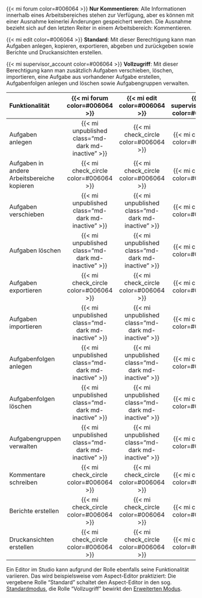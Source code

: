 {{< mi forum color=#006064 >}}
**Nur Kommentieren**: Alle Informationen innerhalb eines Arbeitsbereiches stehen zur Verfügung, aber es können mit einer Ausnahme keinerlei Änderungen gespeichert werden. Die Ausnahme bezieht sich auf den letzten Reiter in einem Arbeitsbereich: Kommentieren.

{{< mi edit color=#006064 >}}
**Standard**: Mit dieser Berechtigung kann man Aufgaben anlegen, kopieren, exportieren, abgeben und zurückgeben sowie Berichte und Druckansichten erstellen.

{{< mi supervisor_account color=#006064 >}}
**Vollzugriff**: Mit dieser Berechtigung kann man zusätzlich Aufgaben verschieben, löschen, importieren, eine Aufgabe aus vorhandener Aufgabe erstellen, Aufgabenfolgen anlegen und löschen sowie Aufgabengruppen verwalten.

| Funktionalität | {{< mi forum color=#006064 >}} | {{< mi edit color=#006064 >}} | {{< mi supervisor_account color=#006064 >}} |
|:--------------------------|:---:|:---:|:---:|
| Aufgaben anlegen | {{< mi unpublished class="md-dark md-inactive" >}} | {{< mi check_circle color=#006064 >}} |{{< mi check_circle color=#006064 >}} |
| Aufgaben in andere Arbeitsbereiche kopieren | {{< mi check_circle color=#006064 >}} | {{< mi check_circle color=#006064 >}} |{{< mi check_circle color=#006064 >}} |
| Aufgaben verschieben | {{< mi unpublished class="md-dark md-inactive" >}} | {{< mi unpublished class="md-dark md-inactive" >}} |{{< mi check_circle color=#006064 >}} |
| Aufgaben löschen | {{< mi unpublished class="md-dark md-inactive" >}} | {{< mi unpublished class="md-dark md-inactive" >}} |{{< mi check_circle color=#006064 >}} |
| Aufgaben exportieren | {{< mi check_circle color=#006064 >}} | {{< mi check_circle color=#006064 >}} |{{< mi check_circle color=#006064 >}} |
| Aufgaben importieren | {{< mi unpublished class="md-dark md-inactive" >}} | {{< mi unpublished class="md-dark md-inactive" >}} |{{< mi check_circle color=#006064 >}} |
| Aufgabenfolgen anlegen | {{< mi unpublished class="md-dark md-inactive" >}} | {{< mi unpublished class="md-dark md-inactive" >}} |{{< mi check_circle color=#006064 >}} |
| Aufgabenfolgen löschen | {{< mi unpublished class="md-dark md-inactive" >}} | {{< mi unpublished class="md-dark md-inactive" >}} |{{< mi check_circle color=#006064 >}} |
| Aufgabengruppen verwalten | {{< mi unpublished class="md-dark md-inactive" >}} | {{< mi unpublished class="md-dark md-inactive" >}} |{{< mi check_circle color=#006064 >}} |
| Kommentare schreiben | {{< mi check_circle color=#006064 >}} | {{< mi check_circle color=#006064 >}} |{{< mi check_circle color=#006064 >}} |
| Berichte erstellen | {{< mi check_circle color=#006064 >}} | {{< mi check_circle color=#006064 >}} |{{< mi check_circle color=#006064 >}} |
| Druckansichten erstellen | {{< mi check_circle color=#006064 >}} | {{< mi check_circle color=#006064 >}} |{{< mi check_circle color=#006064 >}} |

Ein Editor im Studio kann aufgrund der Rolle ebenfalls seine Funktionalität variieren. Das wird beispielsweise vom Aspect-Editor praktiziert: Die vergebene Rolle "Standard" schaltet den Aspect-Editor in den sog. [Standardmodus](/tasks/design/basic/index.qmd), die Rolle "Vollzugriff" bewirkt den [Erweiterten Modus](/tasks/design/extended/index.qmd).
